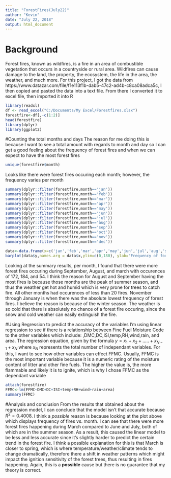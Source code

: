 ---
title: "ForestFires(July22)"
author: "Kevin"
date: "July 22, 2018"
output: html_document
---

# Background
Forest fires, known as wildfires, is a fire in an area of combustible vegetation that occurs in a countryside or rural area. Wildfires can cause damage to the land, the property, the ecosystem, the life in the area, the weather, and much more. For this project, I got the data from https://www.datazar.com/file/f1e113f1b-dab5-47c2-ad4b-c8ca08adca5c, I then copied and pasted the data into a text file. From there I converted it to excel file, then imported it into R
```{r}
library(readxl)
df <- read_excel("C:/Documents/My Excel/Forestfires.xlsx")
forestfire<-df[,-c(1:2)]
head(forestfire)
library(dplyr)
library(ggplot2)
```
#Counting the total months and days
The reason for me doing this is because I want to see a total amount with regards to month and day so I can get a good feeling about the frequency of forest fires and when we can expect to have the most forest fires
```{r}
unique(forestfire$month)
```
Looks like there were forest fires occuring each month; however, the frequency varies per month
```{r}
summary(dplyr::filter(forestfire,month=='jan'))
summary(dplyr::filter(forestfire,month=='feb'))
summary(dplyr::filter(forestfire,month=='mar'))
summary(dplyr::filter(forestfire,month=='apr'))
summary(dplyr::filter(forestfire,month=='may'))
summary(dplyr::filter(forestfire,month=='jun'))
summary(dplyr::filter(forestfire,month=='jul'))
summary(dplyr::filter(forestfire,month=='aug'))
summary(dplyr::filter(forestfire,month=='sep'))
summary(dplyr::filter(forestfire,month=='oct'))
summary(dplyr::filter(forestfire,month=='nov'))
summary(dplyr::filter(forestfire,month=='dec'))

data<-data.frame(x=c('jan','feb','mar','apr','may','jun','jul','aug','sep','oct','nov','dec'),y=c(2,20,54,9,2,17,32,284,172,15,1,9))
barplot(data$y,names.arg = data$x,ylim=c(0,180), ylab="Frequency of forest fires", xlab="Month")
```

Looking at the summary results, per month, I found that there were more forest fires occuring during September, August, and march with occurences of 172, 184, and 54. I think the reason for August and September having the most fires is because those months are the peak of summer season, and thus the weather get hot and humid which is very prone for trees to catch fire. All other months had occurences of less than 20 fires. November through January is when there was the absolute lowest frequency of forest fires. I believe the reason is because of the winter season. The weather is so cold that there is absolutely no chance of a forest fire occuring, since the snow and cold weather can easily extinguish the fire. 

#Using Regression to predict the accuracy of the variables
I'm using linear regression to see if there is a relationship between Fine Fuel Moisture Code to the other variables which include: ,DMC,DC,ISI,temp,RH,wind,rain, and area. The regression equation, given by the formula $y=x_{1}+x_{2}+.....+x_{N-1}+x_N$ where $x_N$ represents the total number of independant variables. For this, I want to see how other variables can effect FFMC. Usually, FFMC is the most important variable because it is a numeric rating of the moisture content of litter and other fine fuels. The higher the value is, the more flammable and likely it is to ignite, which is why I chose FFMC as the dependant variable
```{r}
attach(forestfire)
FFMC<-lm(FFMC~DMC+DC+ISI+temp+RH+wind+rain+area)
summary(FFMC)
```

#Analysis and conclusion
From the results that obtained about the regression model, I can conclude that the model isn't that accurate because  $R^2 = 0.4008$. I think a *possible* reason is because looking at the plot above which displays frequency of fires vs. month. I can see that there were more forest fires happening during March compared to June and July, both of which are in the summer season. As a result, this caused the linear model to be less and less accurate since it's slightly harder to predict the certain trend in the forest fire. I think a possible explanation for this is that March is closer to spring, which is where temperature/weather/climate tends to change dramatically, therefore there a shift in weather patterns which might impact the ignition sensitivity of the forest trees, thus resulting in fires happening. Again, this is a **possible** cause but there is no guarantee that my theory is correct. 